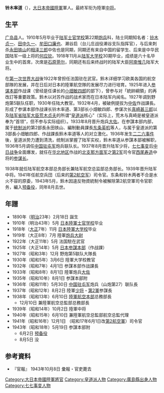 {{no footnotes|time=2014-02-05T10:06:49+00:00}}
{{Infobox military person
|honorific_prefix=鈴木 率道
|name=
|native_name=鈴木 率道
|native_name_lang=jpn
|birth_date={{birth date|1890|2|18}}
|death_date={{death date and age|1943|8|5|1890|2|18}}
|birth_place=[[日本|日本]][[广岛县|广岛县]]
|death_place=
|image=
|image_size=
|caption= 
|nickname=
|allegiance=[[File:Flag_of_Japan.svg|border]] [[日本帝国|日本帝国]]
|branch=[[File:War_flag_of_the_Imperial_Japanese_Army.svg|22x20px]] [[大日本帝国陆军|大日本帝国陆军]]
|serviceyears=1910年 - 1943年
|rank=陸軍[[中将|中将]]
|awards=从三位·勲一等·功三级
}}
{{Japanese|japanese=鈴木 率道|kana=すずき よりみち|romaji=}}
'''铃木率道'''（{{bd|1890年|2月18日|1943年|8月5日|}}），[[大日本帝國陸軍|大日本帝國陸軍]]軍人。最終军衔为陸軍[[中将|中将]]。

== 生平 ==
[[广岛县|广岛县]]人。1910年5月毕业于[[陆军士官学校_(日本)|陆军士官学校]]第22期[[炮兵|炮兵]]科，陆士同期知名者：[[铃木贞一|铃木贞一]]、[[田中久一|田中久一]]、[[牟田口廉也|牟田口廉也]]、濑谷启（台儿庄战役濑谷支队指挥官），与后来刺杀[[永田铁山|永田铁山]]的[[相泽三郎|相泽三郎]]中佐也是同期，同期还有来自中国的留学生、后来是中华民国陆军一级上将的[[何应钦|何应钦]]。1918年11月从[[陆军大学校|陆军大学校]]30期毕业，成绩是六十名毕业生中的首席，次席是[[石原莞尔|石原莞尔]]，同期还有后来终战时的陆军大臣[[阿南惟几|阿南惟几]]陆军大将。

在[[第一次世界大战|第一次世界大战]]後1922年曾担任法国驻在武官。鈴木详细学习欧美各国的航空部隊的发展，并在日后对日本的陸軍航空隊的发展尽力进行培育。1925年进入[[参谋本部_(大日本帝国)|参谋本部]]作战课（曾经是任课长的[[小畑敏四郎|小畑敏四郎]]的部下），曾参与对「統帥綱領」的再改訂等重要政策。鈴木以对苏作战的战术家而在日本陆军内闻名。1927年调到野炮第5联队任职，1930年任陆大教官。1932年4月，被破例提拔为[[中佐|中佐]]作战課長。形成了参谋本部作战课长铃木率道、第3部长小畑敏四郎、参谋次长[[真崎甚三郎|真崎甚三郎]]以及[[陆军省|陆军省]][[日本陸軍大臣|陆军大臣]][[荒木贞夫|荒木贞夫]]的所谓“[[皇道派|皇道派]]核心”（实际上，荒木与真崎是被皇道派奉为“首领”，但不参与实际组织）。1933年8月晋升炮兵[[大佐|大佐]]。在参謀本部内部，属于[[统制派|统制派]]的第2部長永田铁山、編制動員課長[[东条英机|东条英机]]等人，与属于皇道派的第3部長小畑敏四郎、作战課長鈴木率道等人的对立激化。1936年发生[[二二六事件|二二六事件]]後，皇道派势力遭到清洗，统制派掌握了陆军实权，鈴木率道从参謀本部被解职，1936年5月调任[[中国驻屯军|中国驻屯军]]炮兵联队长。1937年8月晋升陆军少将，[[七七事变|七七事变]]后[[中国抗日战争|中日战争]]全面爆发，就任在[[华北地区|华北地区]]作战的[[北支那方面军|北支那方面军]]之[[第2軍_(日本陸軍)|第2军]]司令官[[西尾寿造|西尾寿造]]中将的[[参谋长|参谋长]]。

1938年就任陆军航空本部总务部长兼陆军航空总监部总务部长。1939年晋升陆军中将。1941年任航空兵団（后来的[[第2航空军_(日本陆军)|第2航空军]]）司令官。东条和铃木两者不合是水火不容的原委，1943年5月，鈴木因違反物資統制令被解除第2航空軍司令官职务，編入[[後備軍事動員|预备役]]，同年8月去世。

== 年譜 ==
*1890年（[[明治|明治]]23年）2月18日 誕生
*1910年（明治43年）5月 [[日本陸軍士官学校|日本陸軍士官学校]]毕业
*1918年（[[大正|大正]]7年）11月 [[日本陸軍大学校|日本陸軍大学校]]毕业
*1919年（大正8年）7月 陸軍[[炮兵|炮兵]][[大尉|大尉]]
*1922年（大正11年）5月 法国駐在武官
*1925年（大正14年）5月 [[日本参謀本部|日本参謀本部]]（作战課）
*1927年（昭和3年）12月 野炮第5联队大隊長 
*1930年（昭和5年）3月6日 陸軍大学校教官
*1932年（昭和7年）4月1日 参謀本部作战課長
*1933年（昭和8年）8月1日 陸軍炮兵[[大佐|大佐]]
*1935年（昭和10年）8月1日 参謀本部附
*1936年（昭和11年）5月30日 [[中国驻屯军|中国驻屯军]]炮兵（山炮第27）联队長
*1937年（昭和12年）8月2日 陸軍[[少将|少将]]・[[第2軍_(日本陸軍)|第2軍]]参謀長
*1938年（昭和13年）6月10日 [[陸軍航空本部|陸軍航空本部]]总務部長
**12月10日 兼陸軍航空总監部总務部長
*1939年（昭和14年）10月2日 陸軍中将
*1940年（昭和15年）6月10日 兼陸軍航空总監部航空总監代理
*1941年（昭和16年）12月1日 {{tsl|ja|航空兵団 (日本軍)||航空兵団}}（昭和17年6月1日改[[第2航空军_(日本陆军)|第2航空軍]]）司令官
*1943年（昭和18年）5月19日 参謀本部附
**6月2日 [[後備軍事動員|预备役]]
**8月5日 没

== 参考資料 ==
* 『官報』 1943年10月8日 彙報・官吏薨去

[[Category:大日本帝國陸軍將官|Category:大日本帝國陸軍將官]]
[[Category:皇道派人物|Category:皇道派人物]]
[[Category:廣島縣出身人物|Category:廣島縣出身人物]]
[[Category:七七事变人物|Category:七七事变人物]]